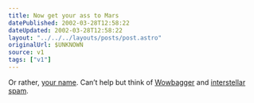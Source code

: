 ```yaml
---
title: Now get your ass to Mars
datePublished: 2002-03-28T12:58:22
dateUpdated: 2002-03-28T12:58:22
layout: "../../../layouts/posts/post.astro"
originalUrl: $UNKNOWN
source: v1
tags: ["v1"]
---
```


Or rather, [your name][1]. Can&#8217;t help but think of [Wowbagger][2] and [interstellar spam][3].

[1]: http://spacekids.hq.nasa.gov/2003/nameform.cfm "Send your name to Mars as part of the Mars Exploration Rover-2003 Mission Name Disk"
[2]: http://cronos.tec-9.com/wow/about.htm "handy start to list?"
[3]: http://www.newscientist.com/hottopics/astrobiology/etmail.jsp "beamed directly into your cortex"
